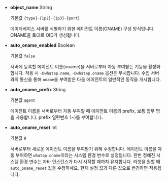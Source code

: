 <Title level={props.level} hash="nameoption">에이전트 이름 관련 옵션</Title>

* **object_name** <span class='type'>String</span>

  기본값 `{type}`-`{ip2}`-`{ip3}`-`{port}`
  
  데이터베이스 서버를 식별하기 위한 에이전트 이름(ONAME) 구성 방식입니다. ONAME을 토대로 OID가 생성됩니다.

* **auto_oname_enabled** <span class='type'>Boolean</span>

  기본값 `false`

  서버에 등록할 에이전트 이름(oname)을 서버로부터 자동 부여받는 기능을 활성화합니다. 적용 시 `-Dwhatap.name`, `-Dwhatap.oname` 옵션은 무시합니다. 수집 서버와의 통신을 통해 `oname`을 부여받은 다음 에이전트의 일반적인 동작을 개시합니다.

* **auto_oname_prefix** <span class='type'>String</span>

  기본값 `agent`

  에이전트 이름을 서버로부터 자동 부여할 때 에이전트 이름의 prefix, 보통 업무 명을 사용합니다. prefix 일련번호 1\~)를 부여합니다.

* **auto_oname_reset** <span class='type'>Int</span>

  기본값 `0`

  서버로부터 새로운 에이전트 이름을 부여받기 위해 수정합니다. 에이전트 이름을 자동 부여하면 `whatap.oname`이라는 시스템 환경 변수로 설정됩니다. 한번 정해진 시스템 환경 변수는 자바 인스턴스가 다시 시작할 때까지 유지합니다. 리셋을 원할 때 `auto_oname_reset` 값을 수정하세요. 현재 설정 값과 다른 값으로 변경하면 적용됩니다.